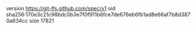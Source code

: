 version https://git-lfs.github.com/spec/v1
oid sha256:170e3c21c98bdc0b3e7f0f911b6fce7de676eb6fb1ad8e66af7b8d3870a634cc
size 17821
